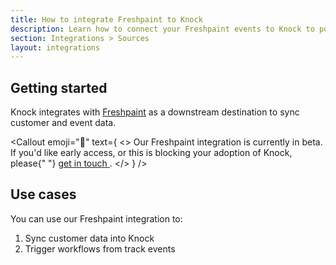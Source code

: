 ```yaml
---
title: How to integrate Freshpaint to Knock
description: Learn how to connect your Freshpaint events to Knock to power your product notifications.
section: Integrations > Sources
layout: integrations
---
```


## Getting started

Knock integrates with [Freshpaint](https://freshpaint.io) as a downstream destination to sync customer and event data.

<Callout
  emoji="🚧"
  text={
    <>
      Our Freshpaint integration is currently in beta. If you'd like early
      access, or this is blocking your adoption of Knock, please{" "}
      <a href="mailto:support@knock.app?subject=Freshpaint integration">
        get in touch
      </a>
      .
    </>
  }
/>

## Use cases

You can use our Freshpaint integration to:

1. Sync customer data into Knock
2. Trigger workflows from track events
